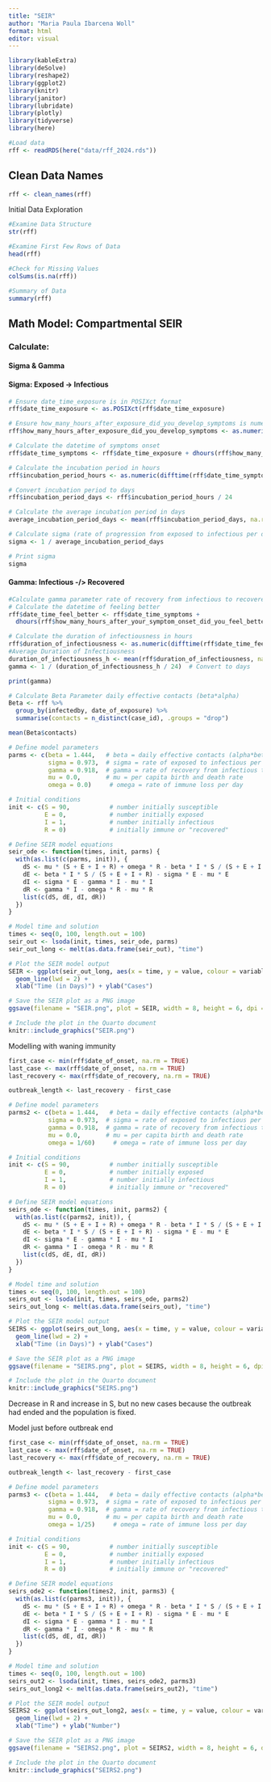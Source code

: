 ```yaml
---
title: "SEIR"
author: "Maria Paula Ibarcena Woll"
format: html
editor: visual
---
```


```r
library(kableExtra)
library(deSolve)
library(reshape2)
library(ggplot2)
library(knitr)
library(janitor)
library(lubridate)
library(plotly)
library(tidyverse)
library(here)
```

```r
#Load data
rff <- readRDS(here("data/rff_2024.rds"))

```

## Clean Data Names

```r

rff <- clean_names(rff)

```

Initial Data Exploration

```r

#Examine Data Structure
str(rff)

#Examine First Few Rows of Data
head(rff)

#Check for Missing Values
colSums(is.na(rff))

#Summary of Data
summary(rff)
```

## Math Model: Compartmental SEIR

### Calculate:

#### Sigma & Gamma

#### Sigma: Exposed -\> Infectious

```r
# Ensure date_time_exposure is in POSIXct format
rff$date_time_exposure <- as.POSIXct(rff$date_time_exposure)

# Ensure how_many_hours_after_exposure_did_you_develop_symptoms is numeric
rff$how_many_hours_after_exposure_did_you_develop_symptoms <- as.numeric(rff$how_many_hours_after_exposure_did_you_develop_symptoms)

# Calculate the datetime of symptoms onset
rff$date_time_symptoms <- rff$date_time_exposure + dhours(rff$how_many_hours_after_exposure_did_you_develop_symptoms)

# Calculate the incubation period in hours
rff$incubation_period_hours <- as.numeric(difftime(rff$date_time_symptoms, rff$date_time_exposure, units = "hours"))

# Convert incubation period to days
rff$incubation_period_days <- rff$incubation_period_hours / 24

# Calculate the average incubation period in days
average_incubation_period_days <- mean(rff$incubation_period_days, na.rm = TRUE)

# Calculate sigma (rate of progression from exposed to infectious per day)
sigma <- 1 / average_incubation_period_days

# Print sigma
sigma

```

#### Gamma: Infectious -/\> Recovered

```r
#Calculate gamma parameter rate of recovery from infectious to recovered per day 1/duration
# Calculate the datetime of feeling better
rff$date_time_feel_better <- rff$date_time_symptoms +
  dhours(rff$how_many_hours_after_your_symptom_onset_did_you_feel_better)

# Calculate the duration of infectiousness in hours
rff$duration_of_infectiousness <- as.numeric(difftime(rff$date_time_feel_better, rff$date_time_symptoms, units = "hours"))
#Average Duration of Infectiousness
duration_of_infectiousness_h <- mean(rff$duration_of_infectiousness, na.rm = TRUE)
gamma <- 1 / (duration_of_infectiousness_h / 24)  # Convert to days

print(gamma)

```

```r
# Calculate Beta Parameter daily effective contacts (beta*alpha)
Beta <- rff %>%
  group_by(infectedby, date_of_exposure) %>%
  summarise(contacts = n_distinct(case_id), .groups = "drop")

mean(Beta$contacts)
```

```r
# Define model parameters
parms <- c(beta = 1.444,   # beta = daily effective contacts (alpha*beta)
           sigma = 0.973,  # sigma = rate of exposed to infectious per day
           gamma = 0.918,  # gamma = rate of recovery from infectious to recovered per day
           mu = 0.0,       # mu = per capita birth and death rate
           omega = 0.0)     # omega = rate of immune loss per day

# Initial conditions
init <- c(S = 90,           # number initially susceptible
          E = 0,            # number initially exposed
          I = 1,            # number initially infectious
          R = 0)            # initially immune or "recovered"

# Define SEIR model equations
seir_ode <- function(times, init, parms) {
  with(as.list(c(parms, init)), {
    dS <- mu * (S + E + I + R) + omega * R - beta * I * S / (S + E + I + R) - mu * S
    dE <- beta * I * S / (S + E + I + R) - sigma * E - mu * E
    dI <- sigma * E - gamma * I - mu * I
    dR <- gamma * I - omega * R - mu * R
    list(c(dS, dE, dI, dR))
  })
}

# Model time and solution
times <- seq(0, 100, length.out = 100)
seir_out <- lsoda(init, times, seir_ode, parms)
seir_out_long <- melt(as.data.frame(seir_out), "time")

# Plot the SEIR model output
SEIR <- ggplot(seir_out_long, aes(x = time, y = value, colour = variable, group = variable)) +
  geom_line(lwd = 2) +
  xlab("Time (in Days)") + ylab("Cases")

# Save the SEIR plot as a PNG image
ggsave(filename = "SEIR.png", plot = SEIR, width = 8, height = 6, dpi = 300)
```

```r
# Include the plot in the Quarto document
knitr::include_graphics("SEIR.png")
```

Modelling with waning immunity

```r
first_case <- min(rff$date_of_onset, na.rm = TRUE)
last_case <- max(rff$date_of_onset, na.rm = TRUE)
last_recovery <- max(rff$date_of_recovery, na.rm = TRUE)

outbreak_length <- last_recovery - first_case

# Define model parameters
parms2 <- c(beta = 1.444,   # beta = daily effective contacts (alpha*beta)
           sigma = 0.973,  # sigma = rate of exposed to infectious per day
           gamma = 0.918,  # gamma = rate of recovery from infectious to recovered per day
           mu = 0.0,       # mu = per capita birth and death rate
           omega = 1/60)     # omega = rate of immune loss per day

# Initial conditions
init <- c(S = 90,           # number initially susceptible
          E = 0,            # number initially exposed
          I = 1,            # number initially infectious
          R = 0)            # initially immune or "recovered"

# Define SEIR model equations
seirs_ode <- function(times, init, parms2) {
  with(as.list(c(parms2, init)), {
    dS <- mu * (S + E + I + R) + omega * R - beta * I * S / (S + E + I + R) - mu * S
    dE <- beta * I * S / (S + E + I + R) - sigma * E - mu * E
    dI <- sigma * E - gamma * I - mu * I
    dR <- gamma * I - omega * R - mu * R
    list(c(dS, dE, dI, dR))
  })
}

# Model time and solution
times <- seq(0, 100, length.out = 100)
seirs_out <- lsoda(init, times, seirs_ode, parms2)
seirs_out_long <- melt(as.data.frame(seirs_out), "time")

# Plot the SEIR model output
SEIRS <- ggplot(seirs_out_long, aes(x = time, y = value, colour = variable, group = variable)) +
  geom_line(lwd = 2) +
  xlab("Time (in Days)") + ylab("Cases")

# Save the SEIR plot as a PNG image
ggsave(filename = "SEIRS.png", plot = SEIRS, width = 8, height = 6, dpi = 300)
```

```r
# Include the plot in the Quarto document
knitr::include_graphics("SEIRS.png")
```

Decrease in R and increase in S, but no new cases because the outbreak had ended and the population is fixed.

Model just before outbreak end

```r
first_case <- min(rff$date_of_onset, na.rm = TRUE)
last_case <- max(rff$date_of_onset, na.rm = TRUE)
last_recovery <- max(rff$date_of_recovery, na.rm = TRUE)

outbreak_length <- last_recovery - first_case

# Define model parameters
parms3 <- c(beta = 1.444,   # beta = daily effective contacts (alpha*beta)
           sigma = 0.973,  # sigma = rate of exposed to infectious per day
           gamma = 0.918,  # gamma = rate of recovery from infectious to recovered per day
           mu = 0.0,       # mu = per capita birth and death rate
           omega = 1/25)     # omega = rate of immune loss per day

# Initial conditions
init <- c(S = 90,           # number initially susceptible
          E = 0,            # number initially exposed
          I = 1,            # number initially infectious
          R = 0)            # initially immune or "recovered"

# Define SEIR model equations
seirs_ode2 <- function(times2, init, parms3) {
  with(as.list(c(parms3, init)), {
    dS <- mu * (S + E + I + R) + omega * R - beta * I * S / (S + E + I + R) - mu * S
    dE <- beta * I * S / (S + E + I + R) - sigma * E - mu * E
    dI <- sigma * E - gamma * I - mu * I
    dR <- gamma * I - omega * R - mu * R
    list(c(dS, dE, dI, dR))
  })
}

# Model time and solution
times <- seq(0, 100, length.out = 100)
seirs_out2 <- lsoda(init, times, seirs_ode2, parms3)
seirs_out_long2 <- melt(as.data.frame(seirs_out2), "time")

# Plot the SEIR model output
SEIRS2 <- ggplot(seirs_out_long2, aes(x = time, y = value, colour = variable, group = variable)) +
  geom_line(lwd = 2) +
  xlab("Time") + ylab("Number")

# Save the SEIR plot as a PNG image
ggsave(filename = "SEIRS2.png", plot = SEIRS2, width = 8, height = 6, dpi = 300)
```

```r
# Include the plot in the Quarto document
knitr::include_graphics("SEIRS2.png")
```
